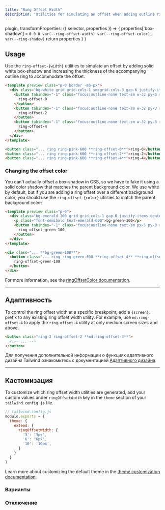 ```yaml
---
title: "Ring Offset Width"
description: "Utilities for simulating an offset when adding outline rings."
---
```



  plugin,
  transformProperties: ({ selector, properties }) => {
    properties['box-shadow'] = `0 0 0 var(--ring-offset-width) var(--ring-offset-color), var(--ring-shadow)`
    return properties
  }
}


## Usage

Use the `ring-offset-{width}` utilities to simulate an offset by adding solid white box-shadow and increasing the thickness of the accompanying outline ring to accommodate the offset.

```html fuchsia
<template preview class="p-0 border -mb-px">
  <div class="bg-white grid grid-cols-1 sm:grid-cols-3 gap-6 justify-items-center p-8 ">
    <button tabindex="-1" class="focus:outline-none text-sm w-32 py-3 rounded-md font-semibold text-white bg-pink-500 ring ring-pink-600 ring-offset-0">
      ring-offset-0
    </button>
    <button tabindex="-1" class="focus:outline-none text-sm w-32 py-3 rounded-md font-semibold text-white bg-pink-500 ring ring-pink-600 ring-offset-2">
      ring-offset-2
    </button>
    <button tabindex="-1" class="focus:outline-none text-sm w-32 py-3 rounded-md font-semibold text-white bg-pink-500 ring ring-pink-600 ring-offset-4">
      ring-offset-4
    </button>
  </div>
</template>

<button class="... ring ring-pink-600 **ring-offset-0**">ring-0</button>
<button class="... ring ring-pink-600 **ring-offset-2**">ring-2</button>
<button class="... ring ring-pink-600 **ring-offset-4**">ring-4</button>
```

### Changing the offset color

You can't actually offset a box-shadow in CSS, so we have to fake it using a solid color shadow that matches the parent background color. We use white by default, but if you are adding a ring offset over a different background color, you should use the `ring-offset-{color}` utilities to match the parent background color:

```html emerald
<template preview class="p-0">
  <div class="bg-emerald-100 grid grid-cols-1 gap-6 justify-items-center p-8 ">
    <p class="font-semibold text-emerald-600">bg-green-100</p>
    <button tabindex="-1" class="focus:outline-none text-sm px-5 py-3 rounded-md font-semibold text-white bg-emerald-500 ring ring-emerald-600 ring-offset-4 ring-offset-emerald-100">
      ring-offset-green-100
    </button>
  </div>
</template>

<div class="... **bg-green-100**">
  <button class="... ring ring-green-600 **ring-offset-4** **ring-offset-green-100**">
    ring-offset-green-100
  </button>
</div>
```

For more information, see the [ringOffsetColor documentation](/docs/ring-offset-color).

---


## Адаптивность

To control the ring offset width at a specific breakpoint, add a `{screen}:` prefix to any existing ring offset width utility. For example, use `md:ring-offset-4` to apply the `ring-offset-4` utility at only medium screen sizes and above.

```html
<button class="ring-2 ring-offset-2 **md:ring-offset-4**">
  <!-- ... -->
</button>
```

Для получения дополнительной информации о функциях адаптивного дизайна Tailwind ознакомьтесь с документацией [Адаптивного дизайна](/docs/responsive-design).

---

## Кастомизация

To customize which ring offset width utilities are generated, add your custom values under `ringOffsetWidth` key in the `theme` section of your `tailwind.config.js` file.

```js
// tailwind.config.js
module.exports = {
  theme: {
    extend: {
      ringOffsetWidth: {
        '3': '3px',
        '6': '6px',
        '10': '10px',
      }
    }
  }
}
```

Learn more about customizing the default theme in the [theme customization documentation](/docs/theme#customizing-the-default-theme).

### Варианты

<Variants plugin="ringOffsetWidth" />

### Отключение

<Disabling plugin="ringOffsetWidth" />
